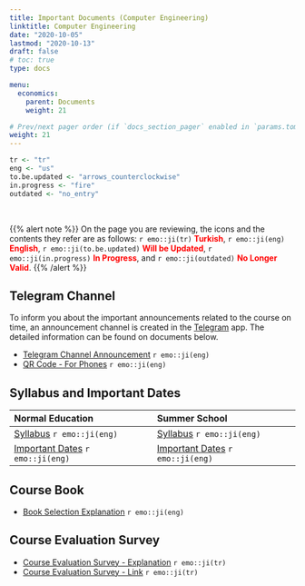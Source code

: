 ```yaml
---
title: Important Documents (Computer Engineering)
linktitle: Computer Engineering
date: "2020-10-05"
lastmod: "2020-10-13"
draft: false
# toc: true
type: docs

menu:
  economics:
    parent: Documents
    weight: 21

# Prev/next pager order (if `docs_section_pager` enabled in `params.toml`)
weight: 21
---
```


```r
tr <- "tr"
eng <- "us"
to.be.updated <- "arrows_counterclockwise"
in.progress <- "fire"
outdated <- "no_entry"
```

<br>

{{% alert note %}}
On the page you are reviewing, the icons and the contents they refer are as follows: `r emo::ji(tr)` <font color="red">**Turkish**</font>, `r emo::ji(eng)` <font color="red">**English**</font>, `r emo::ji(to.be.updated)` <font color="red">**Will be Updated**</font>, `r emo::ji(in.progress)` <font color="red">**In Progress**</font>, and `r emo::ji(outdated)` <font color="red">**No Longer Valid**</font>.
{{% /alert %}}

## Telegram Channel
To inform you about the important announcements related to the course on time, an announcement channel is created in the [Telegram](https://telegram.org/) app. The detailed information can be found on documents below.  

- [Telegram Channel Announcement](`r paste0(economics.path, "CE/Economics_-_Telegram_Channel_Announcement_Info.pdf")`) `r emo::ji(eng)`
- [QR Code - For Phones](`r paste0(economics.path, "CE/Economics_-_Telegram_Channel_Announcement_Flyer.pdf")`) `r emo::ji(eng)`

## Syllabus and Important Dates
| Normal Education | Summer School |
| :--- | :--- |
| [Syllabus](`r paste0(economics.path, "CE/Economics_NE_-_Syllabus.pdf")`) `r emo::ji(eng)` | [Syllabus](`r paste0(economics.path, "CE/Economics_-_Syllabus.pdf")`) `r emo::ji(eng)` |
| [Important Dates](`r paste0(economics.path, "CE/Economics_NE_-_Important_Dates.pdf")`) `r emo::ji(eng)` | [Important Dates](`r paste0(economics.path, "CE/Economics_-_Important_Dates.pdf")`) `r emo::ji(eng)` |

## Course Book
- [Book Selection Explanation](`r paste0(economics.path, "Economics_-_Book_Selection_Explanation.pdf")`) `r emo::ji(eng)`

## Course Evaluation Survey
- [Course Evaluation Survey - Explanation](`r paste0(economics.path, "CE/Economics_-_Course_Evaluation_Survey.pdf")`) `r emo::ji(tr)`
- [Course Evaluation Survey - Link](https://forms.gle/ZfxYYKNxbVcyLaQB8) `r emo::ji(tr)`
